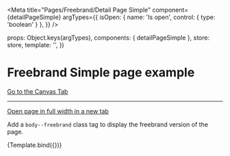 
<Meta
  title="Pages/Freebrand/Detail Page Simple"
  component={detailPageSimple}
  argTypes={{
    isOpen: { name: 'Is open', control: { type: 'boolean' } },
  }}
/>

  props: Object.keys(argTypes),
  components: { detailPageSimple },
  store: store,
  template: '<detailPageSimple :isFreebrand="true" />',
})

# Freebrand Simple page example

<a href="?path=/story/pages-freebrand-detail-page-simple--example">
  Go to the Canvas Tab
</a>

---

<a href="?id=pages-freebrand-detail-page-simple--example" target="_blank">
  Open page in full width in a new tab
</a>

Add a `body--freebrand` class tag to display the freebrand version of the page.

<Canvas>
  <Story
    name="Example"
    args={{
      isOpen: false,
    }}
  >
    {Template.bind({})}
  </Story>
</Canvas>
